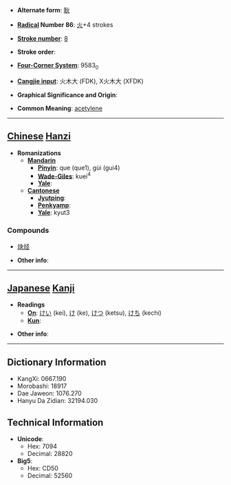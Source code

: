 * '''Alternate form''': [[耿]]

* '''[[Wiktionary:Chinese radical index| Radical]] Number 86''': [[Wiktionary:Chinese radical index 火|火]]+4 strokes

* '''[[Wiktionary:Chinese total strokes index|Stroke number]]''': [[Wiktionary:Chinese total strokes index 8|8]]

* '''Stroke order''': 

* '''[[Wiktionary:Chinese four corner index|Four-Corner System]]''': 9583<sub>0</sub>

* '''[[Wiktionary:Chinese Cangjie index|Cangjie input]]''': 火木大 (FDK), X火木大 (XFDK)

* '''Graphical Significance and Origin''': 

* '''Common Meaning''': [[acetylene]]

----

== [[Chinese]] [[Hanzi]] ==

* '''Romanizations'''
** '''[[Mandarin]]'''
*** '''[[Pinyin]]''': que (que1), gùi (gui4)
*** '''[[Wade-Giles]]''': kuei<sup>4</sup>
*** '''[[Yale]]''': 
** '''[[Cantonese]]'''
*** '''[[Jyutping]]''':
*** '''[[Penkyamp]]''': 
*** '''[[Yale]]''': kyut3

===Compounds===
*[[炔烃]]

* '''Other info''': 

----

== [[Japanese]] [[Kanji]] ==

* '''Readings'''
** '''[[On]]''': [[けい]] (kei), [[け]] (ke), [[けつ]] (ketsu), [[けち]] (kechi)
** '''[[Kun]]''': 

* '''Other info''':  

----

== Dictionary Information ==

* KangXi: 0667.190
* Morobashi: 18917
* Dae Jaweon: 1076.270
* Hanyu Da Zidian: 32194.030

== Technical Information ==

* '''Unicode''':
** Hex: 7094
** Decimal: 28820
* '''Big5''':
** Hex: CD50
** Decimal: 52560